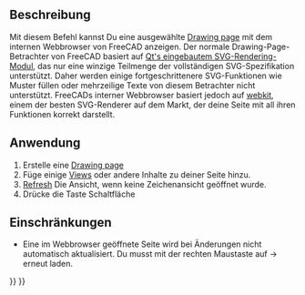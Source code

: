 <languages/>
{{docnav/de
|[[Drawing_Clip|Clip]]
|[[Drawing_Orthoviews|Ortho Views]]
|[[Drawing_Workbench|Drawing Workbench]]
|IconL=Drawing_Clip.png
|IconC=Workbench_Drawing.svg
|IconR=Drawing_Orthoviews.png
}}

{{GuiCommand/de
|Name=Drawing Openbrowser
|Name/de=Zeichen Openbrowser
|Workbenches=[[Drawing Workbench/de|Zeichnung]], Complete
|MenuLocation=Drawing → Open Browser
|Shortcut=none
}}

<span id="Description"></span>
== Beschreibung ==

Mit diesem Befehl kannst Du eine ausgewählte [[Drawing Landscape A3|Drawing page]]  mit dem internen Webbrowser von FreeCAD anzeigen. Der normale Drawing-Page-Betrachter von FreeCAD basiert auf [http://qt-project.org/doc/qt-5.0/qtsvg/svgrendering.html Qt's eingebautem SVG-Rendering-Modul], das nur eine winzige Teilmenge der vollständigen SVG-Spezifikation unterstützt. Daher werden einige fortgeschrittenere SVG-Funktionen wie Muster füllen oder mehrzeilige Texte von diesem Betrachter nicht unterstützt. FreeCADs interner Webbrowser basiert jedoch auf [https://en.wikipedia.org/wiki/WebKit webkit], einem der besten SVG-Renderer auf dem Markt, der deine Seite mit all ihren Funktionen korrekt darstellt.

<span id="Usage"></span>
== Anwendung ==

# Erstelle eine [[Drawing Landscape A3|Drawing page]]
# Füge einige [[Drawing View|Views]] oder andere Inhalte zu deiner Seite hinzu.
# [[Std_Refresh|Refresh]] Die Ansicht, wenn keine Zeichenansicht geöffnet wurde.
# Drücke die Taste {{KEY|[[Image:Drawing Openbrowser.png|16px]] [[Drawing Openbrowser]]}} Schaltfläche

<span id="Limitations"></span>
==Einschränkungen==

* Eine im Webbrowser geöffnete Seite wird bei Änderungen nicht automatisch aktualisiert. Du musst mit der rechten Maustaste auf → erneut laden.

{{docnav/de
|[[Drawing_Clip|Clip]]
|[[Drawing_Orthoviews/de|Drawing OrthoViews]]
|[[Drawing_Workbench|Drawing Workbench]]
|IconL=Drawing_Clip.png
|IconC=Workbench_Drawing.svg
|IconR=Drawing_Orthoviews.png
}}

{{Drawing Tools navi{{#translation:}}}}
{{Userdocnavi{{#translation:}}}}
